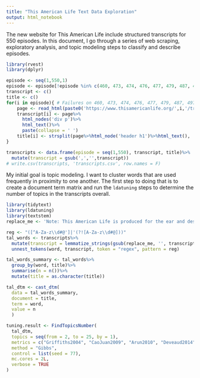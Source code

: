 ```yaml
---
title: "This American Life Text Data Exploration"
output: html_notebook
---
```


The new website for This American Life include structured transcripts for 550 episodes. In this document, I go through a series of web scraping, exploratory analysis, and topic modeling steps to classify and describe episodes.

```r
library(rvest)
library(dplyr)

episode <- seq(1,550,1)
episode <- episode[!episode %in% c(460, 473, 474, 476, 477, 479, 487, 497)]
transcript <- c()
title <- c()
for(i in episode){ # Failures on 460, 473, 474, 476, 477, 479, 487, 497
    page <- read_html(paste0('https://www.thisamericanlife.org/',i,'/transcript'))
    transcript[i] <- page%>%
      html_nodes('div p')%>%
      html_text()%>%
      paste(collapse = ' ')
    title[i] <- strsplit(page%>%html_node('header h1')%>%html_text(), ': ')[[1]][2]
}

transcripts <- data.frame(episode = seq(1,550), transcript, title)%>%
  mutate(transcript = gsub(',','',transcript))
# write.csv(transcripts, 'transcripts.csv', row.names = F)
```

My initial goal is topic modeling. I want to cluster words that are used frequently in proximity to one another. The first step to doing that is to create a document term matrix and run the `ldatuning` steps to determine the number of topics in the transcripts overall. 

```r
library(tidytext)
library(ldatuning)
library(textstem)
replace_me <- 'Note: This American Life is produced for the ear and designed to be heard, not read. We strongly encourage you to listen to the audio, which includes emotion and emphasis that\'s not on the page. Transcripts are generated using a combination of speech recognition software and human transcribers, and may contain errors. Please check the corresponding audio before quoting in print.'

reg <- "([^A-Za-z\\d#@']|'(?![A-Za-z\\d#@]))"
tal_words <- transcripts%>%
  mutate(transcript = lemmatize_strings(gsub(replace_me, '', transcript)))%>%
  unnest_tokens(word, transcript, token = "regex", pattern = reg)

tal_words_summary <- tal_words%>%
  group_by(word, title)%>%
  summarise(n = n())%>%
  mutate(title = as.character(title))

tal_dtm <- cast_dtm(
  data = tal_words_summary, 
  document = title,
  term = word, 
  value = n
  )

tuning.result <- FindTopicsNumber(
  tal_dtm,
  topics = seq(from = 2, to = 25, by = 1),
  metrics = c("Griffiths2004", "CaoJuan2009", "Arun2010", "Deveaud2014"),
  method = "Gibbs",
  control = list(seed = 77),
  mc.cores = 2L,
  verbose = TRUE
)
```

